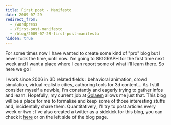 ```yaml
---
title: First post - Manifesto
date: 2009-07-29
redirect_from:
  - /wordpress
  - /first-post-manifesto
  - /blog/2009-07-29-first-post-manifesto
hidden: true
---
```


For some times now I have wanted to create some kind of "pro" blog but I never
took the time, until now. I'm going to SIGGRAPH for the first time next week and
I want a place where I can report some of what I'll learn there. So here we go !

I work since 2006 in 3D related fields : behavioral animation, crowd simulation,
virtual realistic cities, authoring tools for 3d content... As I still consider
myself a newbie, I'm constantly and eagerly trying to gather infos and learn.
Hopefully, my current job at [Golaem](http://www.golaem.com) allows me just
that. This blog will be a place for me to formalise and keep some of those
interesting stuffs and, incidentally share them. Quantitatively, I'll try to
post articles every week or two ; I've also created a twitter as a sidekick for
this blog, you can check it [here](http://www.twitter.com/clodericmars) or on
the left side of the blog page.
